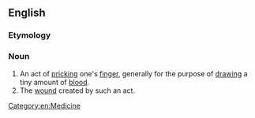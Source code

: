 ==English==
{{wikipedia}}

===Etymology===
{{compound|en|finger|prick}}

===Noun===
{{en-noun}}

# An act of [[prick]]ing one's [[finger]], generally for the purpose of [[draw]]ing a tiny amount of [[blood]].
# The [[wound]] created by such an act.

[[Category:en:Medicine]]